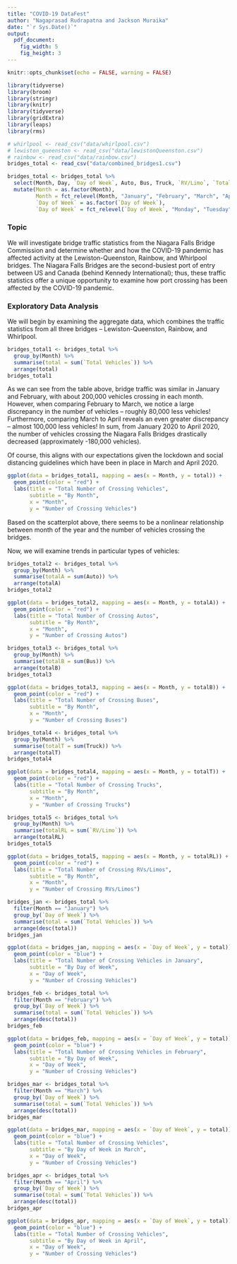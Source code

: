 ```yaml
---
title: "COVID-19 DataFest"
author: "Nagaprasad Rudrapatna and Jackson Muraika"
date: "`r Sys.Date()`"
output: 
  pdf_document:
    fig_width: 5
    fig_height: 3
---
```


```r
knitr::opts_chunk$set(echo = FALSE, warning = FALSE)
```

```r
library(tidyverse)
library(broom)
library(stringr)
library(knitr)
library(tidyverse)
library(gridExtra)
library(leaps)
library(rms)
```

```r
# whirlpool <- read_csv("data/whirlpool.csv")
# lewiston_queenston <- read_csv("data/lewistonQueenston.csv")
# rainbow <- read_csv("data/rainbow.csv")
bridges_total <- read_csv("data/combined_bridges1.csv")

bridges_total <- bridges_total %>%
  select(Month, Day, `Day of Week`, Auto, Bus, Truck, `RV/Limo`, `Total Vehicles`) %>%
  mutate(Month = as.factor(Month),
         Month = fct_relevel(Month, "January", "February", "March", "April"),
         `Day of Week` = as.factor(`Day of Week`),
         `Day of Week` = fct_relevel(`Day of Week`, "Monday", "Tuesday", "Wednesday", "Thursday", "Friday", "Saturday", "Sunday"))

```

### Topic

We will investigate bridge traffic statistics from the Niagara Falls Bridge Commission and determine whether and how the COVID-19 pandemic has affected activity at the Lewiston-Queenston, Rainbow, and Whirlpool bridges. The Niagara Falls Bridges are the second-busiest port of entry between US and Canada (behind Kennedy International); thus, these traffic statistics offer a unique opportunity to examine how port crossing has been affected by the COVID-19 pandemic.

### Exploratory Data Analysis

We will begin by examining the aggregate data, which combines the traffic statistics from all three bridges -- Lewiston-Queenston, Rainbow, and Whirlpool.

```r
bridges_total1 <- bridges_total %>%
  group_by(Month) %>%
  summarise(total = sum(`Total Vehicles`)) %>%
  arrange(total)
bridges_total1
```

As we can see from the table above, bridge traffic was similar in January and February, with about 200,000 vehicles crossing in each month. However, when comparing February to March, we notice a large discrepancy in the number of vehicles -- roughly 80,000 less vehicles! Furthermore, comparing March to April reveals an even greater discrepancy -- almost 100,000 less vehicles! In sum, from January 2020 to April 2020, the number of vehicles crossing the Niagara Falls Bridges drastically decreased (approximately -180,000 vehicles).

Of course, this aligns with our expectations given the lockdown and social distancing guidelines which have been in place in March and April 2020.

```r
ggplot(data = bridges_total1, mapping = aes(x = Month, y = total)) +
  geom_point(color = "red") +
  labs(title = "Total Number of Crossing Vehicles",
       subtitle = "By Month",
       x = "Month",
       y = "Number of Crossing Vehicles")
```

Based on the scatterplot above, there seems to be a nonlinear relationship between month of the year and the number of vehicles crossing the bridges.

Now, we will examine trends in particular types of vehicles:

```r
bridges_total2 <- bridges_total %>%
  group_by(Month) %>%
  summarise(totalA = sum(Auto)) %>%
  arrange(totalA)
bridges_total2
```

```r
ggplot(data = bridges_total2, mapping = aes(x = Month, y = totalA)) +
  geom_point(color = "red") +
  labs(title = "Total Number of Crossing Autos",
       subtitle = "By Month",
       x = "Month",
       y = "Number of Crossing Autos")
```

```r
bridges_total3 <- bridges_total %>%
  group_by(Month) %>%
  summarise(totalB = sum(Bus)) %>%
  arrange(totalB)
bridges_total3
```

```r
ggplot(data = bridges_total3, mapping = aes(x = Month, y = totalB)) +
  geom_point(color = "red") +
  labs(title = "Total Number of Crossing Buses",
       subtitle = "By Month",
       x = "Month",
       y = "Number of Crossing Buses")
```

```r
bridges_total4 <- bridges_total %>%
  group_by(Month) %>%
  summarise(totalT = sum(Truck)) %>%
  arrange(totalT)
bridges_total4
```

```r
ggplot(data = bridges_total4, mapping = aes(x = Month, y = totalT)) +
  geom_point(color = "red") +
  labs(title = "Total Number of Crossing Trucks",
       subtitle = "By Month",
       x = "Month",
       y = "Number of Crossing Trucks")
```

```r
bridges_total5 <- bridges_total %>%
  group_by(Month) %>%
  summarise(totalRL = sum(`RV/Limo`)) %>%
  arrange(totalRL)
bridges_total5
```

```r
ggplot(data = bridges_total5, mapping = aes(x = Month, y = totalRL)) +
  geom_point(color = "red") +
  labs(title = "Total Number of Crossing RVs/Limos",
       subtitle = "By Month",
       x = "Month",
       y = "Number of Crossing RVs/Limos")
```

```r
bridges_jan <- bridges_total %>%
  filter(Month == "January") %>%
  group_by(`Day of Week`) %>%
  summarise(total = sum(`Total Vehicles`)) %>%
  arrange(desc(total))
bridges_jan
```

```r
ggplot(data = bridges_jan, mapping = aes(x = `Day of Week`, y = total)) +
  geom_point(color = "blue") +
  labs(title = "Total Number of Crossing Vehicles in January",
       subtitle = "By Day of Week",
       x = "Day of Week",
       y = "Number of Crossing Vehicles")
```

```r
bridges_feb <- bridges_total %>%
  filter(Month == "February") %>%
  group_by(`Day of Week`) %>%
  summarise(total = sum(`Total Vehicles`)) %>%
  arrange(desc(total))
bridges_feb
```

```r
ggplot(data = bridges_feb, mapping = aes(x = `Day of Week`, y = total)) +
  geom_point(color = "blue") +
  labs(title = "Total Number of Crossing Vehicles in February",
       subtitle = "By Day of Week",
       x = "Day of Week",
       y = "Number of Crossing Vehicles")
```

```r
bridges_mar <- bridges_total %>%
  filter(Month == "March") %>%
  group_by(`Day of Week`) %>%
  summarise(total = sum(`Total Vehicles`)) %>%
  arrange(desc(total))
bridges_mar
```

```r
ggplot(data = bridges_mar, mapping = aes(x = `Day of Week`, y = total)) +
  geom_point(color = "blue") +
  labs(title = "Total Number of Crossing Vehicles",
       subtitle = "By Day of Week in March",
       x = "Day of Week",
       y = "Number of Crossing Vehicles")
```

```r
bridges_apr <- bridges_total %>%
  filter(Month == "April") %>%
  group_by(`Day of Week`) %>%
  summarise(total = sum(`Total Vehicles`)) %>%
  arrange(desc(total))
bridges_apr
```

```r
ggplot(data = bridges_apr, mapping = aes(x = `Day of Week`, y = total)) +
  geom_point(color = "blue") +
  labs(title = "Total Number of Crossing Vehicles",
       subtitle = "By Day of Week in April",
       x = "Day of Week",
       y = "Number of Crossing Vehicles")
```


